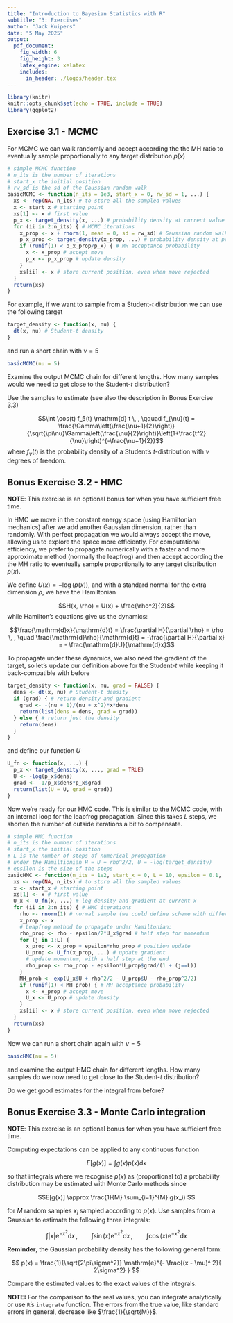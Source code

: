 ```yaml
---
title: "Introduction to Bayesian Statistics with R"
subtitle: "3: Exercises"
author: "Jack Kuipers"
date: "5 May 2025"
output:
  pdf_document:
    fig_width: 6
    fig_height: 3
    latex_engine: xelatex
    includes:
      in_header: ./logos/header.tex
---
```


```r
library(knitr)
knitr::opts_chunk$set(echo = TRUE, include = TRUE)
library(ggplot2)
```


## Exercise 3.1 - MCMC

For MCMC we can walk randomly and accept according the the MH ratio to eventually sample proportionally to any target distribution $p(x)$

```r
# simple MCMC function
# n_its is the number of iterations
# start_x the initial position
# rw_sd is the sd of the Gaussian random walk
basicMCMC <- function(n_its = 1e3, start_x = 0, rw_sd = 1, ...) {
  xs <- rep(NA, n_its) # to store all the sampled values
  x <- start_x # starting point
  xs[1] <- x # first value
  p_x <- target_density(x, ...) # probability density at current value of x
  for (ii in 2:n_its) { # MCMC iterations
    x_prop <- x + rnorm(1, mean = 0, sd = rw_sd) # Gaussian random walk to propose next x
    p_x_prop <- target_density(x_prop, ...) # probability density at proposed x
    if (runif(1) < p_x_prop/p_x) { # MH acceptance probability
      x <- x_prop # accept move
      p_x <- p_x_prop # update density
    }
    xs[ii] <- x # store current position, even when move rejected
  }
  return(xs)
}
```

For example, if we want to sample from a Student-$t$ distribution we can use the following target

```r
target_density <- function(x, nu) {
  dt(x, nu) # Student-t density
}
```

and run a short chain with $\nu = 5$ 

```r
basicMCMC(nu = 5)
```

Examine the output MCMC chain for different lengths. How many samples would we need to get close to the Student-$t$ distribution?

Use the samples to estimate (see also the description in Bonus Exercise 3.3)

$$\int \cos(t) f_5(t) \mathrm{d} t \, , \qquad f_{\nu}(t) = \frac{\Gamma\left(\frac{\nu+1}{2}\right)}{\sqrt{\pi\nu}\Gamma\left(\frac{\nu}{2}\right)}\left(1+\frac{t^2}{\nu}\right)^{-\frac{\nu+1}{2}}$$
where $f_{\nu}(t)$ is the probability density of a Student's $t$-distribution with $\nu$ degrees of freedom. 

## Bonus Exercise 3.2 - HMC

**NOTE**: This exercise is an optional bonus for when you have sufficient free time.

In HMC we move in the constant energy space (using Hamiltonian mechanics) after we add another Gaussian dimension, rather than randomly. With perfect propagation we would always accept the move, allowing us to explore the space more efficiently. For computational efficiency, we prefer to propagate numerically with a faster and more approximate method (normally the leapfrog) and then accept according the the MH ratio to eventually sample proportionally to any target distribution $p(x)$.

We define $U(x) = -\log(p(x))$, and with a standard normal for the extra dimension $\rho$, we have the Hamiltonian

$$H(x, \rho) = U(x) + \frac{\rho^2}{2}$$
while Hamilton's equations give us the dynamics:

$$\frac{\mathrm{d}x}{\mathrm{d}t} = \frac{\partial H}{\partial \rho} = \rho \, , \quad   \frac{\mathrm{d}\rho}{\mathrm{d}t} = -\frac{\partial H}{\partial x} = - \frac{\mathrm{d}U}{\mathrm{d}x}$$

To propagate under these dynamics, we also need the gradient of the target, so let's update our definition above for the Student-$t$ while keeping it back-compatible with before

```r
target_density <- function(x, nu, grad = FALSE) {
  dens <- dt(x, nu) # Student-t density
  if (grad) { # return density and gradient
    grad <- -(nu + 1)/(nu + x^2)*x*dens
    return(list(dens = dens, grad = grad))
  } else { # return just the density
    return(dens)
  }
}
```

and define our function $U$

```r
U_fn <- function(x, ...) {
  p_x <- target_density(x, ..., grad = TRUE)
  U <- -log(p_x$dens)
  grad <- -1/p_x$dens*p_x$grad
  return(list(U = U, grad = grad))
}
```

Now we're ready for our HMC code. This is similar to the MCMC code, with an internal loop for the leapfrog propagation. Since this takes $L$ steps, we shorten the number of outside iterations a bit to compensate.

```r
# simple HMC function
# n_its is the number of iterations
# start_x the initial position
# L is the number of steps of numerical propagation
# under the Hamiltionian H = U + rho^2/2, U = -log(target_density)
# epsilon is the size of the steps
basicHMC <- function(n_its = 1e2, start_x = 0, L = 10, epsilon = 0.1, ...) {
  xs <- rep(NA, n_its) # to store all the sampled values
  x <- start_x # starting point
  xs[1] <- x # first value
  U_x <- U_fn(x, ...) # log density and gradient at current x
  for (ii in 2:n_its) { # HMC iterations
    rho <- rnorm(1) # normal sample (we could define scheme with different sd)
    x_prop <- x 
    # Leapfrog method to propagate under Hamiltonian: 
    rho_prop <- rho - epsilon/2*U_x$grad # half step for momentum
    for (j in 1:L) {
      x_prop <- x_prop + epsilon*rho_prop # position update 
      U_prop <- U_fn(x_prop, ...) # update gradient
      # update momentum, with a half step at the end
      rho_prop <- rho_prop - epsilon*U_prop$grad/(1 + (j==L))
    }
    MH_prob <- exp(U_x$U + rho^2/2 - U_prop$U - rho_prop^2/2)
    if (runif(1) < MH_prob) { # MH acceptance probability
      x <- x_prop # accept move
      U_x <- U_prop # update density
    }
    xs[ii] <- x # store current position, even when move rejected
  }
  return(xs)
}
```

Now we can run a short chain again with $\nu = 5$ 

```r
basicHMC(nu = 5)
```

and examine the output HMC chain for different lengths. How many samples do we now need to get close to the Student-$t$ distribution?

Do we get good estimates for the integral from before? 

## Bonus Exercise 3.3 - Monte Carlo integration

**NOTE**: This exercise is an optional bonus for when you have sufficient free time.

Computing expectations can be applied to any continuous function

$$E[g(x)] = \int g(x) p(x) \mathrm{d} x$$

so that integrals where we recognise $p(x)$ as (proportional to) a probability distribution may be estimated with Monte Carlo methods since 

$$E[g(x)] \approx \frac{1}{M} \sum_{i=1}^{M} g(x_i) $$

for $M$ random samples $x_i$ sampled according to $p(x)$. Use samples from a Gaussian to estimate the following three integrals:

$$\int \vert x \vert \mathrm{e}^{-x^2} \mathrm{d} x \, , \qquad \int \sin(x) \mathrm{e}^{-x^2} \mathrm{d} x\, , \qquad \int \cos(x) \mathrm{e}^{-x^2} \mathrm{d} x$$

**Reminder**, the Gaussian probability density has the following general form:

$$
p(x) = \frac{1}{\sqrt{2\pi\sigma^2}} \mathrm{e}^{- \frac{(x - \mu)^ 2}{ 2\sigma^2} }
$$

Compare the estimated values to the exact values of the integrals.

**NOTE:** For the comparison to the real values, you can integrate analytically or use `R`'s `integrate` function. The errors from the true value, like standard errors in general, decrease like $\frac{1}{\sqrt{M}}$.